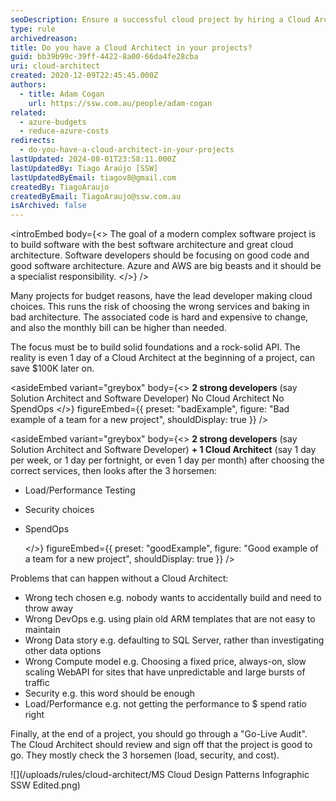 ```yaml
---
seoDescription: Ensure a successful cloud project by hiring a Cloud Architect to optimize choices and save costs.
type: rule
archivedreason:
title: Do you have a Cloud Architect in your projects?
guid: bb39b99c-39ff-4422-8a00-66da4fe28cba
uri: cloud-architect
created: 2020-12-09T22:45:45.000Z
authors:
  - title: Adam Cogan
    url: https://ssw.com.au/people/adam-cogan
related:
  - azure-budgets
  - reduce-azure-costs
redirects:
  - do-you-have-a-cloud-architect-in-your-projects
lastUpdated: 2024-08-01T23:58:11.000Z
lastUpdatedBy: Tiago Araújo [SSW]
lastUpdatedByEmail: tiagov8@gmail.com
createdBy: TiagoAraujo
createdByEmail: TiagoAraujo@ssw.com.au
isArchived: false
---
```


<introEmbed
  body={<>
The goal of a modern complex software project is to build software with the best software architecture and great cloud architecture. Software developers should be focusing on good code and good software architecture. Azure and AWS are big beasts and it should be a specialist responsibility.
  </>}
/>
<youtubeEmbed url="https://www.youtube.com/embed/fkmfZSvW4qM" description="" />

Many projects for budget reasons, have the lead developer making cloud choices. This runs the risk of choosing the wrong services and baking in bad architecture. The associated code is hard and expensive to change, and also the monthly bill can be higher than needed.

The focus must be to build solid foundations and a rock-solid API. The reality is even 1 day of a Cloud Architect at the beginning of a project, can save $100K later on.

<asideEmbed
  variant="greybox"
  body={<>
    **2 strong developers** (say Solution Architect and Software Developer)
No Cloud Architect
No SpendOps
  </>}
  figureEmbed={{
    preset: "badExample",
    figure: "Bad example of a team for a new project",
    shouldDisplay: true
  }}
/>

<asideEmbed
  variant="greybox"
  body={<>
    **2 strong developers** (say Solution Architect and Software Developer)
 **+ 1 Cloud Architect** (say 1 day per week, or 1 day per fortnight, or even 1 day per month) after choosing the correct services, then looks after the 3 horsemen:

* Load/Performance Testing
* Security choices
* SpendOps

  </>}
  figureEmbed={{
    preset: "goodExample",
    figure: "Good example of a team for a new project",
    shouldDisplay: true
  }}
/>

Problems that can happen without a Cloud Architect:

* Wrong tech chosen e.g. nobody wants to accidentally build and need to throw away
* Wrong DevOps e.g. using plain old ARM templates that are not easy to maintain
* Wrong Data story e.g. defaulting to SQL Server, rather than investigating other data options
* Wrong Compute model e.g. Choosing a fixed price, always-on, slow scaling WebAPI for sites that have unpredictable and large bursts of traffic
* Security e.g. this word should be enough
* Load/Performance e.g. not getting the performance to $ spend ratio right

Finally, at the end of a project, you should go through a "Go-Live Audit". The Cloud Architect should review and sign off that the project is good to go. They mostly check the 3 horsemen (load, security, and cost).

![](/uploads/rules/cloud-architect/MS Cloud Design Patterns Infographic SSW Edited.png)
